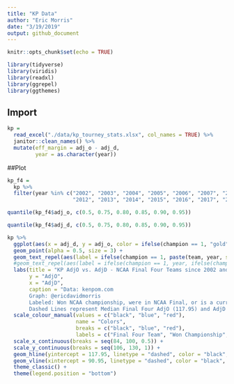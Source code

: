 ```yaml
---
title: "KP Data"
author: "Eric Morris"
date: "3/19/2019"
output: github_document
---
```


```r
knitr::opts_chunk$set(echo = TRUE)

library(tidyverse)
library(viridis)
library(readxl)
library(ggrepel)
library(ggthemes)
```

## Import

```r
kp = 
  read_excel("./data/kp_tourney_stats.xlsx", col_names = TRUE) %>% 
  janitor::clean_names() %>% 
  mutate(eff_margin = adj_o - adj_d,
         year = as.character(year))
```


##Plot

```r
kp_f4 =
  kp %>% 
  filter(year %in% c("2002", "2003", "2004", "2005", "2006", "2007", "2008", "2009", "2010", "2011",
                     "2012", "2013", "2014", "2015", "2016", "2017", "2018"))

quantile(kp_f4$adj_o, c(0.5, 0.75, 0.80, 0.85, 0.90, 0.95))

quantile(kp_f4$adj_d, c(0.5, 0.75, 0.80, 0.85, 0.90, 0.95))

kp %>% 
  ggplot(aes(x = adj_d, y = adj_o, color = ifelse(champion == 1, "gold", ifelse(year == "2019", "red", "black")))) +
  geom_point(alpha = 0.5, size = 3) +
  geom_text_repel(aes(label = ifelse(champion == 1, paste(team, year, sep = ' '), ifelse(champ_game == 1, paste(team, year, sep = ' '), ifelse(year == 2019, team, '')))), angle = 15, size = 2) +
  #geom_text_repel(aes(label = ifelse(champion == 1, year, ifelse(champ_game == 1, year, ifelse(year == 2019, year, '')))), angle = 0, size = 3) +
  labs(title = "KP AdjO vs. AdjD - NCAA Final Four Teams since 2002 and 2019 KP Top 25", 
       y = "AdjO", 
       x = "AdjD",
       caption = "Data: kenpom.com 
       Graph: @ericdavidmorris
       Labeled: Won NCAA championship, were in NCAA Final, or is a current 2019 team
       Dashed Lines represent Median Final Four AdjO (117.95) and AdjD (90.95)") + 
  scale_colour_manual(values = c("black", "blue", "red"),
                      name = "Colors",
                      breaks = c("black", "blue", "red"),
                      labels = c("Final Four Team", "Won Championship", "2019 Team")) +
  scale_x_continuous(breaks = seq(84, 100, 0.5)) + 
  scale_y_continuous(breaks = seq(106, 130, 1)) + 
  geom_hline(yintercept = 117.95, linetype = "dashed", color = "black", alpha = 0.5) + 
  geom_vline(xintercept = 90.95, linetype = "dashed", color = "black", alpha = 0.5) +
  theme_classic() +
  theme(legend.position = "bottom")
```

